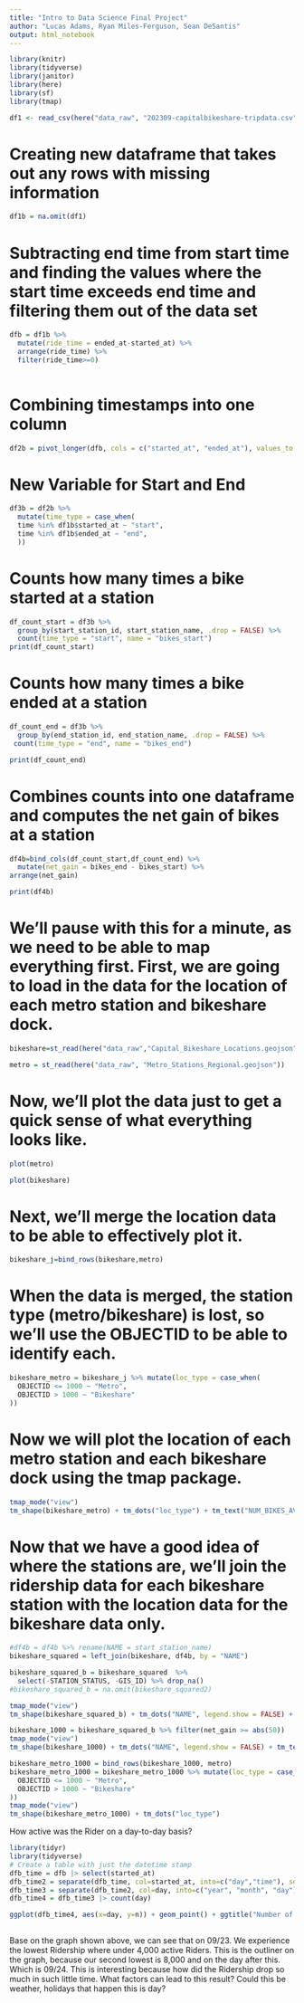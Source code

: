 ```yaml
---
title: "Intro to Data Science Final Project"
author: "Lucas Adams, Ryan Miles-Ferguson, Sean DeSantis"
output: html_notebook
---
```


```r
library(knitr)
library(tidyverse)
library(janitor)
library(here)
library(sf)
library(tmap)
```

```r
df1 <- read_csv(here("data_raw", "202309-capitalbikeshare-tripdata.csv"))
```
# Creating new dataframe that takes out any rows with missing information
```r
df1b = na.omit(df1)
```

# Subtracting end time from start time and finding the values where the start time exceeds end time and filtering them out of the data set

```r
dfb = df1b %>%
  mutate(ride_time = ended_at-started_at) %>%
  arrange(ride_time) %>%
  filter(ride_time>=0)
  
```

# Combining timestamps into one column
```r
df2b = pivot_longer(dfb, cols = c("started_at", "ended_at"), values_to = "time")
```

# New Variable for Start and End
```r
df3b = df2b %>%
  mutate(time_type = case_when(
  time %in% df1b$started_at ~ "start",       
  time %in% df1b$ended_at ~ "end",       
  ))
```

# Counts how many times a bike started at a station
```r
df_count_start = df3b %>%
  group_by(start_station_id, start_station_name, .drop = FALSE) %>%
  count(time_type = "start", name = "bikes_start") 
print(df_count_start)
```

# Counts how many times a bike ended at a station
```r
df_count_end = df3b %>%
  group_by(end_station_id, end_station_name, .drop = FALSE) %>%
 count(time_type = "end", name = "bikes_end")

print(df_count_end)
```
# Combines counts into one dataframe and computes the net gain of bikes at a station
```r
df4b=bind_cols(df_count_start,df_count_end) %>%
  mutate(net_gain = bikes_end - bikes_start) %>%
arrange(net_gain) 

print(df4b)
```

# We'll pause with this for a minute, as we need to be able to map everything first. First, we are going to load in the data for the location of each metro station and bikeshare dock.
```r
bikeshare=st_read(here("data_raw","Capital_Bikeshare_Locations.geojson"))
```

```r
metro = st_read(here("data_raw", "Metro_Stations_Regional.geojson"))
```

# Now, we'll plot the data just to get a quick sense of what everything looks like.
```r
plot(metro)
```

```r
plot(bikeshare)
```

# Next, we'll merge the location data to be able to effectively plot it.
```r
bikeshare_j=bind_rows(bikeshare,metro)
```

# When the data is merged, the station type (metro/bikeshare) is lost, so we'll use the OBJECTID to be able to identify each.
```r
bikeshare_metro = bikeshare_j %>% mutate(loc_type = case_when(
  OBJECTID <= 1000 ~ "Metro",
  OBJECTID > 1000 ~ "Bikeshare"
))
```

# Now we will plot the location of each metro station and each bikeshare dock using the tmap package.
```r
tmap_mode("view")
tm_shape(bikeshare_metro) + tm_dots("loc_type") + tm_text("NUM_BIKES_AVAILABLE",size = 0.5)
```

# Now that we have a good idea of where the stations are, we'll join the ridership data for each bikeshare station with the location data for the bikeshare data only.
```r
#df4b = df4b %>% rename(NAME = start_station_name)
bikeshare_squared = left_join(bikeshare, df4b, by = "NAME")
```

```r
bikeshare_squared_b = bikeshare_squared  %>%
  select(-STATION_STATUS, -GIS_ID) %>% drop_na()
#bikeshare_squared_b = na.omit(bikeshare_squared2)
```

```r
tmap_mode("view")
tm_shape(bikeshare_squared_b) + tm_dots("NAME", legend.show = FALSE) + tm_text("net_gain",size = 0.5)
```

```r
bikeshare_1000 = bikeshare_squared_b %>% filter(net_gain >= abs(50))
tmap_mode("view")
tm_shape(bikeshare_1000) + tm_dots("NAME", legend.show = FALSE) + tm_text("net_gain",size = 0.5)
```

```r
bikeshare_metro_1000 = bind_rows(bikeshare_1000, metro)
bikeshare_metro_1000 = bikeshare_metro_1000 %>% mutate(loc_type = case_when(
  OBJECTID <= 1000 ~ "Metro",
  OBJECTID > 1000 ~ "Bikeshare"
))
tmap_mode("view")
tm_shape(bikeshare_metro_1000) + tm_dots("loc_type")

```

How active was the Rider on a day-to-day basis?
```r
library(tidyr)
library(tidyverse)
# Create a table with just the datetime stamp
dfb_time = dfb |> select(started_at)
dfb_time2 = separate(dfb_time, col=started_at, into=c("day","time"), sep= " ")
dfb_time3 = separate(dfb_time2, col=day, into=c("year", "month", "day"), sep="-")
dfb_time4 = dfb_time3 |> count(day)

ggplot(dfb_time4, aes(x=day, y=n)) + geom_point() + ggtitle("Number of Riders per")
        
```
Base on the graph shown above, we can see that on 09/23. We experience the lowest Ridership where under 4,000 active Riders. This is the outliner on the graph, because our second lowest is 8,000 and on the day after this. Which is 09/24. This is interesting because how did the Ridership drop so much in such little time. What factors can lead to this result? Could this be weather, holidays that happen this is day?